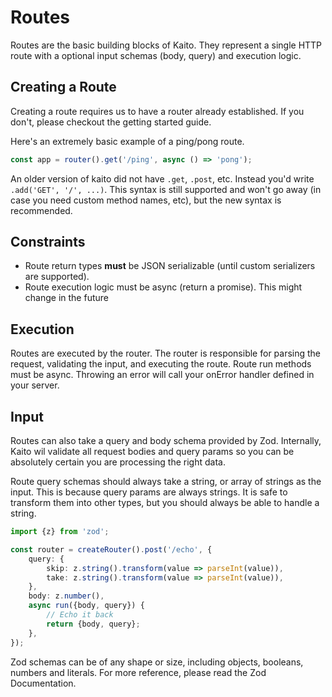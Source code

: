 
# Routes

Routes are the basic building blocks of Kaito. They represent a single HTTP route with a optional input schemas (body, query) and execution logic.

## Creating a Route

Creating a route requires us to have a router already established. If you don't, please checkout the <Link href="/getting-started#concepts">getting started</Link> guide.

Here's an extremely basic example of a ping/pong route.

```ts
const app = router().get('/ping', async () => 'pong');
```

An older version of kaito did not have `.get`, `.post`, etc. Instead you'd write `.add('GET', '/', ...)`. This syntax is still supported and won't go away (in case you need custom method names, etc), but the new syntax is recommended.

## Constraints

- Route return types **must** be JSON serializable (until custom serializers are supported).
- Route execution logic must be async (return a promise). This might change in the future

## Execution

Routes are executed by the router. The router is responsible for parsing the request, validating the input, and executing the route. Route run methods must be async. Throwing an error will call your onError handler defined in your server.

## Input

Routes can also take a query and body schema provided by Zod. Internally, Kaito wil validate all request bodies and query params so you can be absolutely certain you are processing the right data.

Route query schemas should always take a string, or array of strings as the input. This is because query params are always strings. It is safe to transform them into other types, but you should always be able to handle a string.

```ts
import {z} from 'zod';

const router = createRouter().post('/echo', {
	query: {
		skip: z.string().transform(value => parseInt(value)),
		take: z.string().transform(value => parseInt(value)),
	},
	body: z.number(),
	async run({body, query}) {
		// Echo it back
		return {body, query};
	},
});
```

Zod schemas can be of any shape or size, including objects, booleans, numbers and literals. For more reference, please read the <Link href="https://github.com/colinhacks/zod#basic-usage">Zod Documentation</Link>.
